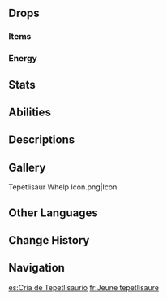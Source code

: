 {{Enemy Infobox
|title    = 
|dmgtype  = Geo
|image    = Enemy Tepetlisaur Whelp.png
|type     = Common Enemies
|family   = Mystical Beasts
|group    = Natlan Saurians
|weakpoint = 
}}
{{Enemy Intro}}

==Drops==
===Items===
{{Drops|Natlan Saurian}}

===Energy===
{{Energy Drops
|type  = Geo
|hp1   = 0
|p1    = 1
}}

==Stats==
{{Enemy Stats
|geo_res      = 30%

|hp_ratio     = 1.1
|hp_type      = 2
|atk_ratio    = 1.8
|atk_type     = 2
}}

==Abilities==
{{Enemy Attacks
|name_1      = Headbutt
|desc_1      = Performs a melee attack, dealing '''100% ATK''' as {{Color|Geo DMG}}.

|name_2      = Burrow Strike
|desc_2      = Burrows into the ground and moves towards the player. When it reaches the player, leaps out of the ground and attacks, dealing '''100% ATK''' as {{Color|Geo DMG}}.
}}

==Descriptions==
{{Description|A young Tepetlisaurus with the ability to tunnel between rocks and solid phlogiston.<br>They have not yet formed the horns on their forehead, and their digging skills are still developing as well. It is even common to hear about young Tepetlisaurs getting trapped by rocks while practicing their digging. However, one day, they will grow into a form that may travel freely through even the toughest of soils.|[[Archive]]}}

==Gallery==
<gallery>
Tepetlisaur Whelp Icon.png|Icon
</gallery>

==Other Languages==
{{Other Languages
|en       = Tepetlisaur Whelp
|zhs      = 幼嵴锋龙
|zhs_rm   = Yòu Jífēng-lóng
|zht      = 幼嵴鋒龍
|zht_rm   = Yòu Jǐfēng-lóng
|zh_tl    = Young {{Lex|Tepetlisaurus|zh}}
|ja       = テペトル仔竜
|ja_rm    = Tepetoru-koryuu
|ja_tl    = Young {{Lex|Tepetlisaurus|ja}}
|ko       = 어린 산룡
|ko_tl    = Young {{Lex|Tepetlisaurus|ko}}
|es       = Cría de Tepetlisaurio
|es_tl    = Tepetlisaur Whelp
|fr       = Jeune tepetlisaure
|fr_tl    = Young Tepetlisaur
|ru       = Детёныш тепетлизавра
|ru_tl    = Tepetlisaur Whelp
|th       = Tepetlisaurus Whelp
|vi       = Tepetlisaurus Non
|vi_tl    = 
|de       = Junger Tepetlisaurier
|de_tl    = Young Tepetlisaurus
|id       = Tepetlisaurus Whelp
|pt       = Filhote de Tepetlissauro
|pt_tl    = 
|tr       = Yavru Tepetlizor
|tr_tl    = 
|it       = Cucciolo di Tepetlisauro
|it_tl    = 
}}

==Change History==
{{Change History|5.0}}

==Navigation==
{{Enemy Navbox|Common}}

[[es:Cría de Tepetlisaurio]]
[[fr:Jeune tepetlisaure]]